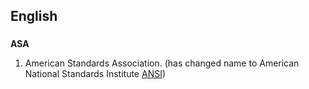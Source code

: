 ==English==
==={{initialism}}===
'''ASA'''

#American Standards Association. (has changed name to American National Standards Institute [[ANSI]])